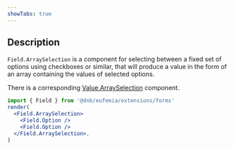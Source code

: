 ```yaml
---
showTabs: true
---
```


## Description

`Field.ArraySelection` is a component for selecting between a fixed set of options using checkboxes or similar, that will produce a value in the form of an array containing the values of selected options.

There is a corresponding [Value.ArraySelection](/uilib/extensions/forms/Value/ArraySelection) component.

```jsx
import { Field } from '@dnb/eufemia/extensions/forms'
render(
  <Field.ArraySelection>
    <Field.Option />
    <Field.Option />
  </Field.ArraySelection>,
)
```

